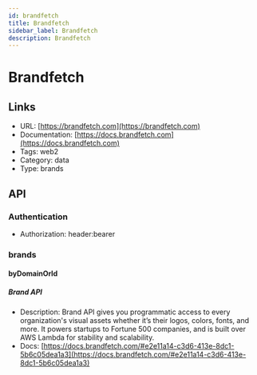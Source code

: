 ```yaml
---
id: brandfetch
title: Brandfetch
sidebar_label: Brandfetch
description: Brandfetch
---
```


# Brandfetch

## Links

* URL: [https://brandfetch.com](https://brandfetch.com)
* Documentation: [https://docs.brandfetch.com](https://docs.brandfetch.com)
* Tags: web2
* Category: data
* Type: brands

## API

### Authentication

* Authorization: header:bearer

### brands

#### byDomainOrId

##### Brand API

* Description: Brand API gives you programmatic access to every organization's visual assets whether it’s their logos, colors, fonts, and more. It powers startups to Fortune 500 companies, and is built over AWS Lambda for stability and scalability.
* Docs: [https://docs.brandfetch.com/#e2e11a14-c3d6-413e-8dc1-5b6c05dea1a3](https://docs.brandfetch.com/#e2e11a14-c3d6-413e-8dc1-5b6c05dea1a3)
